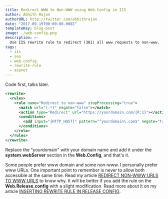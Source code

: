 ```yaml
---
title: Redirect WWW to Non-WWW using Web.Config in IIS
author: Abhith Rajan
authorURL: http://twitter.com/abhithrajan
date: "2017-09-19T00:00:00.000Z"
templateKey: blog-post
image: ./web-config.png
description: >-
  Use IIS rewrite rule to redirect (301) all www requests to non-www.
tags:
  - iis
  - seo
  - web-config
  - rewrite-rule
  - aspnet
---
```


Code first, talks later.

```xml
<rewrite>
  <rules>
    <rule name="Redirect to non-www" stopProcessing="true">
      <match url="(.*)" negate="false"></match>
      <action type="Redirect" url="https://yourdomain.com/{R:1}"></action>
      <conditions>
        <add input="{HTTP_HOST}" pattern="^yourdomain\.com$" negate="true"></add>
      </conditions>
    </rule>
  </rules>
</rewrite>
```

Replace the "yourdomain" with your domain name and add it under the **system.webServer** section in the **Web.Config**, and that's it.

Some people prefer www domain and some non-www. I personally prefer www URLs. One important point to remember is never to allow both accessible at the same time. Read my article [REDIRECT NON-WWW URLS TO WWW URLS](https://www.abhith.net/post/redirect-non-www-urls-to-www-urls/) to know why. It will be better if you add the rule on the **Web.Release.config** with a slight modification. Read more about it on my article [INSERTING REWRITE RULE IN RELEASE CONFIG](https://www.abhith.net/post/inserting-rewrite-rule-in-release-config/).
